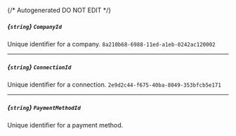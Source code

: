{/* Autogenerated DO NOT EDIT  */}
##### *{`string`}* `CompanyId`
Unique identifier for a company.
`8a210b68-6988-11ed-a1eb-0242ac120002`

---
##### *{`string`}* `ConnectionId`
Unique identifier for a connection.
`2e9d2c44-f675-40ba-8049-353bfcb5e171`

---
##### *{`string`}* `PaymentMethodId`
Unique identifier for a payment method.

